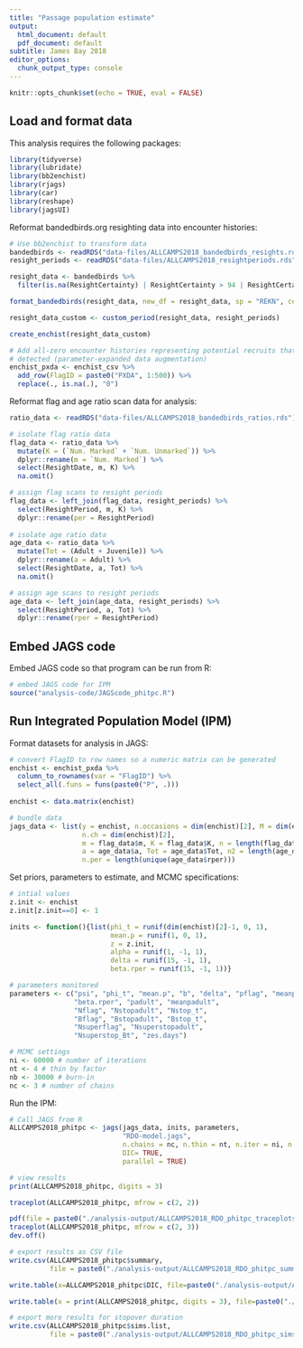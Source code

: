 ```yaml
---
title: "Passage population estimate"
output:
  html_document: default
  pdf_document: default
subtitle: James Bay 2018
editor_options:
  chunk_output_type: console
---
```


```r
knitr::opts_chunk$set(echo = TRUE, eval = FALSE)
```

## Load and format data

This analysis requires the following packages:

```r

library(tidyverse)
library(lubridate)
library(bb2enchist)
library(rjags)
library(car)
library(reshape)
library(jagsUI)

```

Reformat bandedbirds.org resighting data into encounter histories:

```r

# Use bb2enchist to transform data
bandedbirds <- readRDS("data-files/ALLCAMPS2018_bandedbirds_resights.rds")
resight_periods <- readRDS("data-files/ALLCAMPS2018_resightperiods.rds")

resight_data <- bandedbirds %>% 
  filter(is.na(ResightCertainty) | ResightCertainty > 94 | ResightCertainty == 100)

format_bandedbirds(resight_data, new_df = resight_data, sp = "REKN", cert = FALSE)

resight_data_custom <- custom_period(resight_data, resight_periods)

create_enchist(resight_data_custom)

# Add all-zero encounter histories representing potential recruits that were not 
# detected (parameter-expanded data augmentation)
enchist_pxda <- enchist_csv %>% 
  add_row(FlagID = paste0("PXDA", 1:500)) %>% 
  replace(., is.na(.), "0")

```

Reformat flag and age ratio scan data for analysis:

```r

ratio_data <- readRDS("data-files/ALLCAMPS2018_bandedbirds_ratios.rds")

# isolate flag ratio data
flag_data <- ratio_data %>% 
  mutate(K = (`Num. Marked` + `Num. Unmarked`)) %>% 
  dplyr::rename(m = `Num. Marked`) %>% 
  select(ResightDate, m, K) %>% 
  na.omit()

# assign flag scans to resight periods
flag_data <- left_join(flag_data, resight_periods) %>% 
  select(ResightPeriod, m, K) %>% 
  dplyr::rename(per = ResightPeriod)
  
# isolate age ratio data
age_data <- ratio_data %>% 
  mutate(Tot = (Adult + Juvenile)) %>% 
  dplyr::rename(a = Adult) %>% 
  select(ResightDate, a, Tot) %>% 
  na.omit()

# assign age scans to resight periods
age_data <- left_join(age_data, resight_periods) %>% 
  select(ResightPeriod, a, Tot) %>% 
  dplyr::rename(rper = ResightPeriod)

```

## Embed JAGS code

Embed JAGS code so that program can be run from R:

```r

# embed JAGS code for IPM
source("analysis-code/JAGScode_phitpc.R")

```

## Run Integrated Population Model (IPM)

Format datasets for analysis in JAGS:

```r

# convert FlagID to row names so a numeric matrix can be generated
enchist <- enchist_pxda %>% 
  column_to_rownames(var = "FlagID") %>% 
  select_all(.funs = funs(paste0("P", .)))
  
enchist <- data.matrix(enchist)

# bundle data
jags_data <- list(y = enchist, n.occasions = dim(enchist)[2], M = dim(enchist)[1],
                  n.ch = dim(enchist)[2],
                  m = flag_data$m, K = flag_data$K, n = length(flag_data$K), per = flag_data$per,
                  a = age_data$a, Tot = age_data$Tot, n2 = length(age_data$Tot), rper = age_data$rper,
                  n.per = length(unique(age_data$rper)))


```

Set priors, parameters to estimate, and MCMC specifications:

```r

# intial values
z.init <- enchist
z.init[z.init==0] <- 1

inits <- function(){list(phi_t = runif(dim(enchist)[2]-1, 0, 1),
                         mean.p = runif(1, 0, 1),
                         z = z.init,
                         alpha = runif(1, -1, 1),
                         delta = runif(15, -1, 1),
                         beta.rper = runif(15, -1, 1))}  

# parameters monitored
parameters <- c("psi", "phi_t", "mean.p", "b", "delta", "pflag", "meanpflag",
                "beta.rper", "padult", "meanpadult",
                "Nflag", "Nstopadult", "Nstop_t",
                "Bflag", "Bstopadult", "Bstop_t",
                "Nsuperflag", "Nsuperstopadult",
                "Nsuperstop_Bt", "zes.days")

# MCMC settings
ni <- 60000 # number of iterations
nt <- 4 # thin by factor
nb <- 30000 # burn-in
nc <- 3 # number of chains

```

Run the IPM:

```r

# Call JAGS from R
ALLCAMPS2018_phitpc <- jags(jags_data, inits, parameters,
                            "RDO-model.jags",
                            n.chains = nc, n.thin = nt, n.iter = ni, n.burnin = nb,
                            DIC= TRUE,
                            parallel = TRUE)

# view results
print(ALLCAMPS2018_phitpc, digits = 3)

traceplot(ALLCAMPS2018_phitpc, mfrow = c(2, 2))

pdf(file = paste0("./analysis-output/ALLCAMPS2018_RDO_phitpc_traceplots_", Sys.Date(), ".pdf"))
traceplot(ALLCAMPS2018_phitpc, mfrow = c(2, 3))
dev.off()

# export results as CSV file
write.csv(ALLCAMPS2018_phitpc$summary,
          file = paste0("./analysis-output/ALLCAMPS2018_RDO_phitpc_summary_", Sys.Date(), ".csv"))

write.table(x=ALLCAMPS2018_phitpc$DIC, file=paste0("./analysis-output/ALLCAMPS2018_RDO_phitpc_DIC_", Sys.Date(), ".txt"), sep="\t")

write.table(x = print(ALLCAMPS2018_phitpc, digits = 3), file=paste0("./analysis-output/ALLCAMPS2018_RDO_phitpc_DIC_", Sys.Date(), ".txt"), sep="\t") # not working, just copy paste

# export more results for stopover duration
write.csv(ALLCAMPS2018_phitpc$sims.list,
          file = paste0("./analysis-output/ALLCAMPS2018_RDO_phitpc_sims.list_", Sys.Date(), ".csv"))


```



